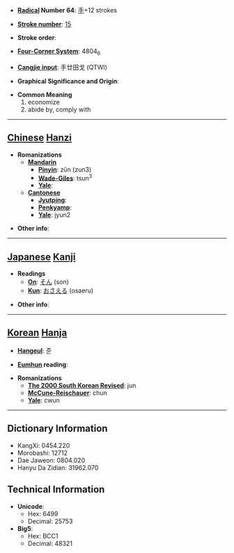 * '''[[Wiktionary:Chinese radical index| Radical]] Number 64''': [[Wiktionary:Chinese radical index 手|手]]+12 strokes

* '''[[Wiktionary:Chinese total strokes index|Stroke number]]''': [[Wiktionary:Chinese total strokes index 15|15]]

* '''Stroke order''': 

* '''[[Wiktionary:Chinese four corner index|Four-Corner System]]''': 4804<sub>6</sub>

* '''[[Wiktionary:Chinese Cangjie index|Cangjie input]]''': 手廿田戈 (QTWI)

* '''Graphical Significance and Origin''': 

* '''Common Meaning'''
*#economize
*# abide by, comply with


----

== [[Chinese]] [[Hanzi]] ==

* '''Romanizations'''
** '''[[Mandarin]]'''
*** '''[[Pinyin]]''': zǔn (zun3)
*** '''[[Wade-Giles]]''': tsun<sup>3</sup>
*** '''[[Yale]]''': 
** '''[[Cantonese]]'''
*** '''[[Jyutping]]''':
*** '''[[Penkyamp]]''': 
*** '''[[Yale]]''': jyun2

* '''Other info''': 

----

== [[Japanese]] [[Kanji]] ==

* '''Readings'''
** '''[[On]]''': [[そん]] (son)
** '''[[Kun]]''': [[おさえる]] (osaeru)

* '''Other info''':  

----

== [[Korean]] [[Hanja]] ==

* '''[[Hangeul]]''': 준

* '''[[Eumhun]] reading''': 

* '''Romanizations'''
** '''[[The 2000 South Korean Revised Romanization|The 2000 South Korean Revised]]''': jun
** '''[[McCune-Reischauer]]''': chun
** '''[[Yale]]''': cwun

----

== Dictionary Information ==

* KangXi: 0454.220
* Morobashi: 12712
* Dae Jaweon: 0804.020
* Hanyu Da Zidian: 31962.070

== Technical Information ==

* '''Unicode''':
** Hex: 6499
** Decimal: 25753
* '''Big5''':
** Hex: BCC1
** Decimal: 48321